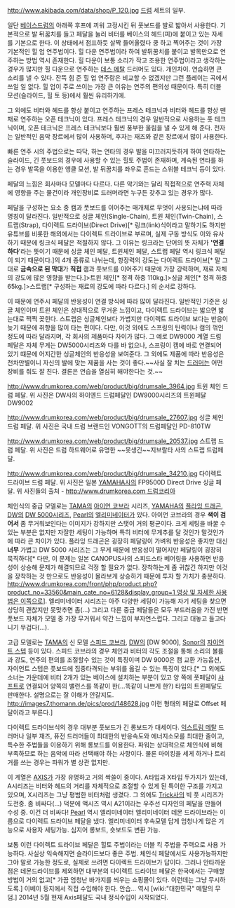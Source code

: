 http://www.akibada.com/data/shop/P_120.jpg
[[드럼]] 세트의 일부.

일단 [[베이스드럼]]의 아래쪽 후프에 끼워 고정시킨 뒤 풋보드를 발로 밟아서 사용한다. 기본적으로 발 뒤꿈치를 들고 페달을 눌러 비터를 베이스의 헤드(피)에 붙이고 있는 자세를 기본으로 한다. 이 상태에서 점프하듯 살짝 들어올렸다 쿵 하고 찍어주는 것이 가장 기본적인 힐 업 연주법이다. 힐 다운 연주법이라 하여 발뒤꿈치를 붙이고 발목만으로 연주하는 방법 역시 존재한다. 힐 다운이 보통 소리가 작고 조용한 연주법이라고 생각하는 경우가 많지만 힐 다운으로 연주하는 [[데스 메탈]] 드러머도 있다. 개인차이. 연습하면 큰 소리를 낼 수 있다. 잔뜩 힘 준 힐 업 연주랑은 비교할 수 없겠지만 그런 플레이는 곡에서 쓰일 일 없다. 힐 업이 주로 쓰이는 가장 큰 이유는 연주의 편의성 때문이다. 특히 더블 모션(슬라이드, 힐 토 등)에서 훨씬 유리하기에.

그 외에도 비터와 헤드를 항상 붙이고 연주하는 프레스 테크닉과 비터와 헤드를 항상 뗀 채로 연주하는 오픈 테크닉이 있다. 프레스 테크닉의 경우 일반적으로 사용하는 풋 테크닉이며, 오픈 테크닉은 프레스 테크닉보다 훨씬 풍부한 울림을 낼 수 있게 해 준다. 전자는 일반적인 음악 장르에서 많이 사용하며, 후자는 재즈와 같은 장르에서 많이 사용한다.

빠른 연주 시의 주법으로는 따닥, 하는 연타의 경우 발을 미끄러지듯하게 하여 연타하는 슬라이드, 긴 풋보드의 경우에 사용할 수 있는 힐토 주법이 존재하며, 계속된 연타를 하는 경우 발목을 이용한 앵클 모션, 발 뒤꿈치를 좌우로 흔드는 스위블 테크닉 등이 있다.

페달의 느낌은 회사마다 모델마다 다르다. 다른 악기와는 달리 직접적으로 연주력 자체에 영향을 주는 물건이라 개인장비로 드러머라면 누구든 갖추고 있는 경우가 많다.

페달을 구성하는 요소 중 캠과 풋보드를 이어주는 매개체로 무엇이 사용되는냐에 따라 명칭이 달라진다. 일반적으로 싱글 체인(Single-Chain), 트윈 체인(Twin-Chain), 스트랩(Strap), 다이렉트 드라이브(Direct Drive)[* 링크(link)식이라고 말하기도 하지만 유튜브를 비롯한 해외에서는 다이렉트 드라이브로 부르며, 실제 구동 방식도 이와 유사하기 때문에 링크식 페달은 적절하지 않다. 그 이유는 링크라는 단어의 뜻 자체가 ''''연결하다''''라는 뜻이기 때문에 싱글 체인 페달, 트윈체인 페달, 스트랩 페달 역시 링크식 페달이 되기 때문이다.]의 4개 종류로 나뉘는데, 항장력의 강도는 다이렉트 드라이브[* 말 그대로 '''금속으로 된 막대'''가 '''직접''' 캠과 풋보드를 이어주기 때문에 가장 강력하며, 재료 자체의 강도에 많은 영향을 받는다.]>트윈 체인[* 정격 하중 110kg.]>싱글 체인[* 정격 하중 65kg.]>스트랩[* 구성하는 재료의 강도에 따라 다르다.] 의 순서로 강하다.

이 때문에 연주시 페달의 반응성이 연결 방식에 따라 많이 달라진다. 일반적인 기준은 싱글 체인이며 트윈 체인은 상대적으로 무거운 느낌이고, 다이렉트 드라이브는 밟으면 밟는대로 쩍쩍 꽂힌다. 스트랩은 싱글체인보다 가볍지만 다이렉트 드라이브 보다는 반응이 늦기 때문에 취향을 많이 타는 편이다. 다만, 이것 외에도 스프링의 탄력이나 캠의 꺾인 정도에 따라 달라지며, 각 회사의 제품마다 차이가 많다. 그 예로 DW9000 계열 드럼 페달은 자체 무게는 DW5000시리즈와 다를 바 없으나, 스프링이 캠에 바로 연결되어 있기 떄문에 어지간한 싱글체인의 반응성을 보여준다. 그 외에도 제품에 따라 반응성은 천차만별이니 자신의 발에 맞는 제품을 사는 것이 좋다.~~사실 잘 치는 [[드러머]]는 어떤 장비를 줘도 잘 친다. 결론은 연습을 열심히 해야한다는 것.~~

http://www.drumkorea.com/web/product/big/drumsale_3964.jpg
트윈 체인 드럼 페달. 위 사진은 DW사의 하이엔드 드럼페달인 DW9000시리즈의 트윈페달 DW9002

http://www.drumkorea.com/web/product/big/drumsale_27607.jpg
싱글 체인 드럼 페달. 위 사진은 국내 드럼 브랜드인 VONGOTT의 드럼페달인 PD-810TW

http://www.drumkorea.com/web/product/big/drumsale_20537.jpg
스트랩 드럼 페달. 위 사진은 드럼 하드웨어로 유명한 ~~못생긴~~지브랄타 사의 스트랩 드럼페달.

http://www.drumkorea.com/web/product/big/drumsale_34210.jpg
다이렉트 드라이브 드럼 페달. 위 사진은 일본 [[YAMAHA]]사의 FP9500D Direct Drive 싱글 페달.
위 사진들의 출처 - [[http://www.drumkorea.com 드럼코리아]]


체인식의 중급 모델로는 [[TAMA]]의 [[아이언 코브라]] 시리즈, [[YAMAHA]]의 [[플라잉 드래곤]], [[DW]]의 [[DW 5000]]시리즈, [[Pearl]]의 [[엘리미네이터]]가 있다. 아이언 코브라의 경우 '''색이 검어서''' 좀 무거워보인다는 이미지가 강하지만 스탯이 거의 평균이다. 크게 세팅을 바꿀 수 있는 부분은 없지만 자잘한 세팅이 가능하며 특히 비터에 무게추를 달 것인가 말것인가에 따라 큰 차이가 있다. 플라잉 드래곤은 굉장히 페달링이 가벼워 반응성은 좋지만 대신 '''너무''' 가볍고 DW 5000 시리즈는 그 무게 때문에 반응성이 떨어지만 페달링이 굉장히 묵직하다[* 다만, 이 문제는 일본 CANOPUS사의 스피드스타 베어링을 사용하면 반응성이 상승해 문제가 해결되므로 걱정 할 필요가 없다. 장착하는게 좀 귀찮긴 하지만 이것을 장착하는 것 만으로도 반응성이 몰라보게 상승하기 때문에 투자 할 가치가 충분하다. [[http://www.drumkorea.com/front/php/product.php?product_no=33560&main_cate_no=6128&display_group=1 영상 및 자세한 사용법은 이쪽으로]]]. 엘리미네이터 시리즈는 아주 다양한 세팅이 가능해 자기 세팅을 찾으면 상당히 괜찮지만 못맞추면 좀(...) 그리고 다른 중급 페달들은 모두 부드러움을 가진 반면 풋보드 자체가 모델 중 가장 무거워서 약간 느낌이 부자연스럽다. 그리고 대놓고 들고다니기 무겁다(...).

고급 모델로는 [[TAMA]]의 신 모델 [[스피드 코브라]], [[DW]]의 [DW 9000], [[Sonor]]의 [[자이언트 스텝]] 등이 있다.
스피드 코브라의 경우 체인과 비터의 각도 조절을 통해 소리의 볼륨과 강도, 연주의 편의를 조절할수 있는 것이 특징이며 DW 9000은 캠 교환 가능옵션, 자이언트 스텝은 풋보드에 집중타격되는 부위를 옮길 수 있는 특징이 있다.[* 그 외에도 소너는 가운데에 비터 2개가 있는 베이스에 설치하는 부분이 있고 양 쪽에 풋페달이 [[샤프트]]로 연결되어 양쪽의 밸런스를 똑같이 한(...똑같이 나쁘게 한?) 타입의 트윈페달도 판매한다. 설명으로는 잘 이해가 안갈지도. http://images7.thomann.de/pics/prod/148628.jpg 이런 형태의 페달로 Offset 페달이라고 부른다.]

다이렉트 드라이브식의 경우 대부분 풋보드가 긴 롱보드가 대세이다. [[익스트림 메탈]] 드러머나 일부 재즈, 퓨전 드러머들이 최대한의 반응속도와 에너지소모를 최대한 줄이고, 특수한 주법들을 이용하기 위해 롱보드를 이용한다. 파워는 상대적으로 체인식에 비해 부족하므로 하는 음악에 따라 선택해야 하는 사항이다. 물론 마이킹을 세게 하거나 트리거를 쓰는 경우는 파워가 별 상관 없지만.

이 계열은 [[AXIS]]가 가장 유명하고 거의 싹쓸이 중이다. A타입과 X타입 두가지가 있는데, A시리즈는 비터와 헤드의 거리를 자체적으로 조절할 수 있게 된 특이한 구조를 가지고 있으며, X시리즈는 그냥 평범한 비터처럼 생겼다. 그 외에도 [[Trick]]사의 빅 풋 시리즈가 도전중. 좀 비싸다(...) 덕분에 액시즈 역시 A21이라는 우주선 디자인의 페달을 만들어 수성 중. 이건 더 비싸다! [[Pearl]] 역시 엘리미네이터 엘리미네이터 데몬 드라이브라는 이름으로 다이렉트 드라이브 페달을 냈다. 엘리미네이터 후속모델 답게 엄청나게 많은 기능으로 사용자 세팅가능. 심지어 롱보드, 숏보드도 변환 가능.

보통 이런 다이렉트 드라이브 페달은 힐토 주법이라는 더블 킥 주법을 주력으로 사용 가능하다. 사실상 익숙해지면 슬라이드보다 좋은 주법. 체인식 페달에서도 사용가능하지만 그야 말로 가능한 정도로, 실제로 쓰려면 다이렉트 드라이브가 답이다. 그러나 안타까운 점은 데몬드라이브를 제외하면 대부분의 다이렉트 드라이브 페달은 한국에서는 구매할 방법이 거의 없고[* 가끔 엄청난 바가지를 씌우는 쇼핑몰이 있다. 이런데는 그냥 무시하도록.] 이베이 등지에서 직접 수입해야 한다. 안습... 역시 [wiki:"대한민국" 메탈의 무덤.]
2014년 5월 현재 Axis페달도 국내 정식수입이 시작되었다.
